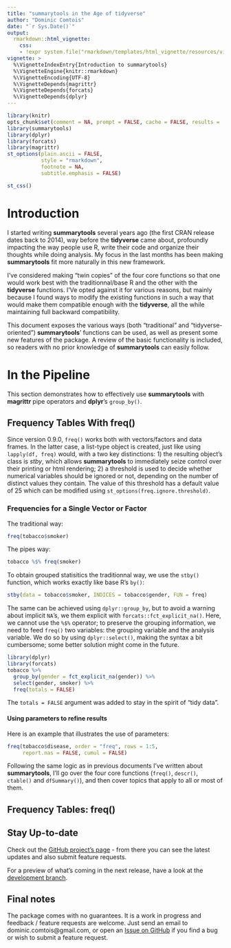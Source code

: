 ```yaml
---
title: "summarytools in the Age of tidyverse"
author: "Dominic Comtois"
date: "`r Sys.Date()`"
output: 
  rmarkdown::html_vignette: 
    css: 
    - !expr system.file("rmarkdown/templates/html_vignette/resources/vignette.css", package = "rmarkdown")
vignette: >
  %\VignetteIndexEntry{Introduction to summarytools}
  %\VignetteEngine{knitr::rmarkdown}
  %\VignetteEncoding{UTF-8}
  %\VignetteDepends{magrittr}
  %\VignetteDepends{forcats}
  %\VignetteDepends{dplyr}
---
```


```r
library(knitr)
opts_chunk$set(comment = NA, prompt = FALSE, cache = FALSE, results = 'asis')
library(summarytools)
library(dplyr)
library(forcats)
library(magrittr)
st_options(plain.ascii = FALSE,
           style = "rmarkdown",
           footnote = NA,
           subtitle.emphasis = FALSE)
```

```r
st_css()
```

# Introduction

I started writing **summarytools** several years ago (the first CRAN 
release dates back to 2014), way before the **tidyverse** came about,
profoundly impacting the way people use R, write their code and
organize their thoughts while doing analysis. My focus in the last
months has been making **summarytools** fit more naturally in
this new framework.

I've considered making "twin copies" of the four core functions
so that one would work best with the traditionnal/base R and the
other with the **tidyverse** functions. I'Ve opted against it for
various reasons, but mainly because I found ways to modify the
existing functions in such a way that would make them compatible
enough with the **tidyverse**, all the while maintaining full backward
compatibility. 

This document exposes the various ways (both "traditional" and 
"tidyverse-oriented") **summarytools**' functions can be used, as
well as present some new features of the package. A review of the
basic functionality is included, so readers with no prior knowledge
of **summarytools** can easily follow.

# In the Pipeline 

This section demonstrates how to effectively use **summarytools**
with **magrittr** pipe operators and **dplyr**'s `group_by()`.

## Frequency Tables With freq()

Since version 0.9.0, `freq()` works both with vectors/factors and 
data frames. In the latter case, a list-type object is created, just
like using `lapply(df, freq)` would, with a two key distinctions: 1) the 
resulting object's class is _stby_, which allows **summarytools** to 
immediately seize control over their printing or html rendering; 2) a 
threshold is used to decide whether numerical variables should be 
ignored or not, depending on the number of distinct values they contain.
The value of this threshold has a default value of 25 which can be
modified using `st_options(freq.ignore.threshold)`.

### Frequencies for a Single Vector or Factor

The traditional way:

```r
freq(tobacco$smoker)
```

The pipes way:
```r
tobacco %$% freq(smoker)
```

To obtain grouped statisitics the traditionnal way, we use the `stby()`
function, which works exactly like base R's `by()`:
```r
stby(data = tobacco$smoker, INDICES = tobacco$gender, FUN = freq)
```

The same can be achieved using `dplyr::group_by`, but to avoid a 
warning about implicit `NA`'s, we them explicit with
`forcats::fct_explicit_na()`. Here, we cannot use the `%$%` operator;
to preserve the grouping information, we need to feed `freq()` two 
variables: the grouping variable and the analysis variable. We do so
by using `dplyr::select()`, making the syntax a bit cumbersome; some
better solution might come in the future. 
```r
library(dplyr)
library(forcats)
tobacco %>% 
  group_by(gender = fct_explicit_na(gender)) %>%
  select(gender, smoker) %>%
  freq(totals = FALSE)
```

The `totals = FALSE` argument was added to stay in the spirit of "tidy
data". 

#### Using parameters to refine results
Here is an example that illustrates the use of parameters:
```r
freq(tobacco$disease, order = "freq", rows = 1:5, 
     report.nas = FALSE, cumul = FALSE)
```





Following the same logic as in previous documents I've written about 
**summarytools**, I'll go over the four core functions (`freq()`,
`descr()`, `ctable()` and `dfSummary()`), and then cover topics 
that apply to all or most of them.

## Frequency Tables: freq()



## Stay Up-to-date

Check out the [GitHub project's page](https://github.com/dcomtois/summarytools) - 
from there you can see the latest updates and also submit feature requests.

For a preview of what's coming in the next release, have a look at the 
[development branch](https://github.com/dcomtois/summarytools/tree/dev-current).

## Final notes

The package comes with no guarantees. It is a work in progress and
feedback / feature requests are welcome. Just send an email to
dominic.comtois@gmail.com, or open an
[Issue on GitHub](https://github.com/dcomtois/summarytools/issues) if you find a
bug or wish to submit a feature request.
